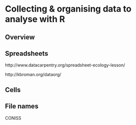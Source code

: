 # Collecting & organising data to analyse with R {#dataorganisation}
  
## Overview

## Spreadsheets

http://www.datacarpentry.org/spreadsheet-ecology-lesson/

http://kbroman.org/dataorg/

## Cells

## File names

CONISS








